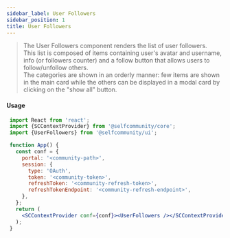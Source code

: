 ```yaml
---
sidebar_label: User Followers
sidebar_position: 1
title: User Followers
---
```


> The User Followers component renders the list of  user followers.<br/>
This list is composed of items containing user's avatar and username, info (or followers counter) and a follow button that allows users to follow/unfollow others.<br/>
The categories are shown in an orderly manner: few items are shown in the main card while the others can be displayed in a modal card by clicking on the "show all" button.


<Logged><UserFollowers /></Logged>

#### Usage

```jsx
 import React from 'react';
 import {SCContextProvider} from '@selfcommunity/core';
 import {UserFollowers} from '@selfcommunity/ui';

 function App() {
   const conf = {
     portal: '<community-path>',
     session: {
       type: 'OAuth',
       token: '<community-token>',
       refreshToken: '<community-refresh-token>',
       refreshTokenEndpoint: '<community-refresh-endpoint>',
     },
   };
   return (
     <SCContextProvider conf={conf}><UserFollowers /></SCContextProvider>
   );
 }
```